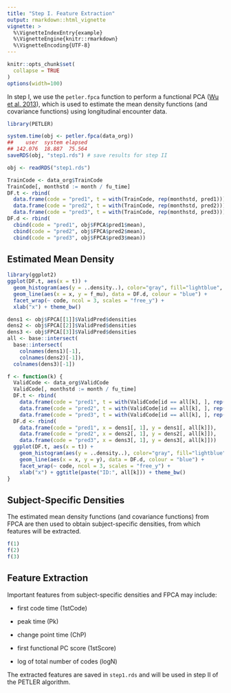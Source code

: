 ```yaml
---
title: "Step I. Feature Extraction"
output: rmarkdown::html_vignette
vignette: >
  %\VignetteIndexEntry{example}
  %\VignetteEngine{knitr::rmarkdown}
  %\VignetteEncoding{UTF-8}
---
```


```r
knitr::opts_chunk$set(
  collapse = TRUE
)
options(width=100)
```

In step I, we use the `petler.fpca` function to perform a functional PCA ([Wu et al. 2013](https://doi.org/10.5705/ss.2010.162)), which is used to estimate the mean density functions (and covariance functions) using longitudinal encounter data. 

```r
library(PETLER)
```

```r
system.time(obj <- petler.fpca(data_org))
##    user  system elapsed 
## 142.076  18.887  75.564
saveRDS(obj, "step1.rds") # save results for step II
```

```r
obj <- readRDS("step1.rds")
```

```r
TrainCode <- data_org$TrainCode
TrainCode[, monthstd := month / fu_time]  
DF.t <- rbind(
  data.frame(code = "pred1", t = with(TrainCode, rep(monthstd, pred1))),
  data.frame(code = "pred2", t = with(TrainCode, rep(monthstd, pred2))),
  data.frame(code = "pred3", t = with(TrainCode, rep(monthstd, pred3))))
DF.d <- rbind(
  cbind(code = "pred1", obj$FPCA$pred1$mean),
  cbind(code = "pred2", obj$FPCA$pred2$mean),
  cbind(code = "pred3", obj$FPCA$pred3$mean))
```

## Estimated Mean Density

```r
library(ggplot2)
ggplot(DF.t, aes(x = t)) + 
  geom_histogram(aes(y = ..density..), color="gray", fill="lightblue", binwidth = 0.01) + 
  geom_line(aes(x = x, y = f_mu), data = DF.d, colour = "blue") + 
  facet_wrap(~ code, ncol = 3, scales = "free_y") + 
  xlab("x") + theme_bw()
```

```r
dens1 <- obj$FPCA[[1]]$ValidPred$densities
dens2 <- obj$FPCA[[2]]$ValidPred$densities
dens3 <- obj$FPCA[[3]]$ValidPred$densities
all <- base::intersect(
  base::intersect(
    colnames(dens1)[-1], 
    colnames(dens2)[-1]), 
  colnames(dens3)[-1])
```

```r
f <- function(k) {
  ValidCode <- data_org$ValidCode
  ValidCode[, monthstd := month / fu_time]  
  DF.t <- rbind(
    data.frame(code = "pred1", t = with(ValidCode[id == all[k], ], rep(monthstd, pred1))),
    data.frame(code = "pred2", t = with(ValidCode[id == all[k], ], rep(monthstd, pred2))),
    data.frame(code = "pred3", t = with(ValidCode[id == all[k], ], rep(monthstd, pred3))))
  DF.d <- rbind(
    data.frame(code = "pred1", x = dens1[, 1], y = dens1[, all[k]]),
    data.frame(code = "pred2", x = dens2[, 1], y = dens2[, all[k]]),
    data.frame(code = "pred3", x = dens3[, 1], y = dens3[, all[k]]))  
  ggplot(DF.t, aes(x = t)) + 
    geom_histogram(aes(y = ..density..), color="gray", fill="lightblue", binwidth = 0.1) + 
    geom_line(aes(x = x, y = y), data = DF.d, colour = "blue") + 
    facet_wrap(~ code, ncol = 3, scales = "free_y") + 
    xlab("x") + ggtitle(paste("ID:", all[k])) + theme_bw()
}
```

## Subject-Specific Densities

The estimated mean density functions (and covariance functions) from FPCA are then used to obtain subject-specific densities, from which features will be extracted.

```r
f(1)
f(2)
f(3)
```

## Feature Extraction

Important features from subject-specific densities and FPCA may include:

- first code time (1stCode)

- peak time (Pk)

- change point time (ChP)

- first functional PC score (1stScore)

- log of total number of codes (logN) 

The extracted features are saved in `step1.rds` and will be used in step II of the PETLER algorithm.
